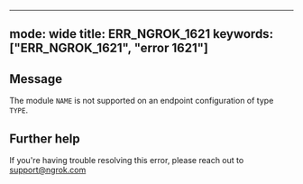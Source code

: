 
---
mode: wide
title: ERR_NGROK_1621
keywords: ["ERR_NGROK_1621", "error 1621"]
---

## Message
The module `NAME` is not supported on an endpoint configuration of type `TYPE`.




## Further help
If you're having trouble resolving this error, please reach out to [support@ngrok.com](mailto:support@ngrok.com?subject=Help%20with%20ERR_NGROK_1621)

